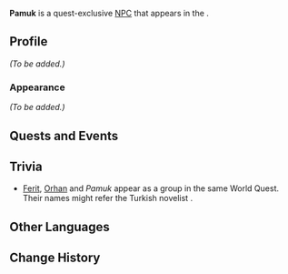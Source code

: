 {{Meta
|missing_NPC_profile  = yes
}}
{{Character Infobox
|type             = Quest NPC
|image            = NPC Pamuk.png
|region           = Sumeru
|location         = Sumeru
|affiliation      = Corps of Thirty
}}
'''Pamuk''' is a quest-exclusive [[NPC]] that appears in the {{Quest|A Short Encounter with a Rare Bird}}.
<!--
==Location==
{{subst:#tag:gallery|
NPC Location {{subst:PAGENAME}}.png{{subst:!}}{{subst:PAGENAME}}'s location
NPC Location {{subst:PAGENAME}} Context.png{{subst:!}}Additional context
|hideaddbutton=true
|captionalign=center
}}
-->
==Profile==
<!-- Detailed story/lore information goes here. -->
''(To be added.)''

===Appearance===
<!-- Keep appearance section short and concise. Limit to 2 paragraphs with 3-4 sentences each. -->
''(To be added.)''

==Quests and Events==
{{Quests and Events}}

==Trivia==
* [[Ferit]], [[Orhan]] and ''Pamuk'' appear as a group in the same World Quest. Their names might refer the Turkish novelist {{w|Orhan Pamuk|Ferit Orhan Pamuk}}.

==Other Languages==
{{Other Languages
|default_hidden = 1
|en      = Pamuk
|zhs     = 帕慕克
|zhs_rm  = Pàmùkè
|zht     = 帕慕克
|zht_rm  = Pàmùkè
|ja      = パムーク
|ja_rm   = Pamuuku
|ko      = 파무크
|es      = Pamuk
|fr      = Pamuk
|ru      = Памук
|th      = Pamuk
|vi      = Pamuk
|de      = Pamuk
|id      = Pamuk
|pt      = Pamuk
|tr      = Pamuk
|it      = Pamuk
}}

==Change History==
{{Change History|3.0}}
<!--
==References==
{{Reflist}}
-->